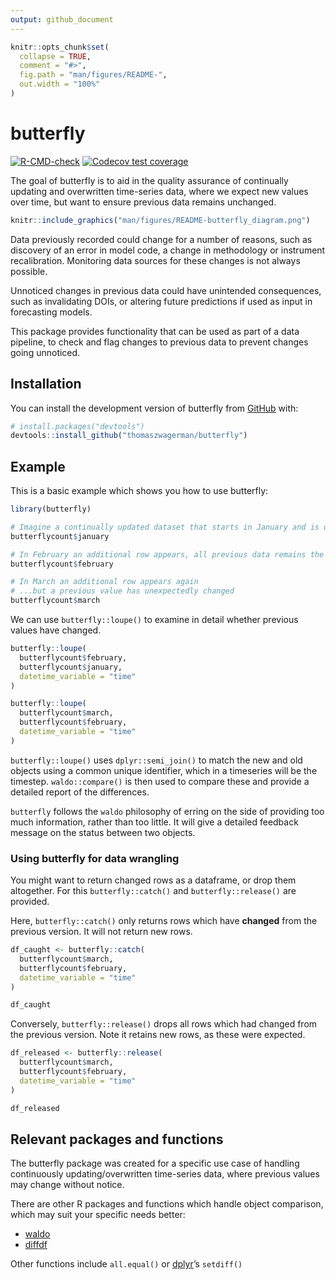 ```yaml
---
output: github_document
---
```


<!-- README.md is generated from README.Rmd. Please edit that file -->

```r
knitr::opts_chunk$set(
  collapse = TRUE,
  comment = "#>",
  fig.path = "man/figures/README-",
  out.width = "100%"
)
```

# butterfly

<!-- badges: start -->
[![R-CMD-check](https://github.com/thomaszwagerman/butterfly/actions/workflows/R-CMD-check.yaml/badge.svg)](https://github.com/thomaszwagerman/butterfly/actions/workflows/R-CMD-check.yaml)
[![Codecov test coverage](https://codecov.io/gh/thomaszwagerman/butterfly/branch/main/graph/badge.svg)](https://app.codecov.io/gh/thomaszwagerman/butterfly?branch=main)
<!-- badges: end -->

The goal of butterfly is to aid in the quality assurance of continually updating and overwritten time-series data, where we expect new values over time, but want to ensure previous data remains unchanged. 

```r
knitr::include_graphics("man/figures/README-butterfly_diagram.png")
```


Data previously recorded could change for a number of reasons, such as discovery of an error in model code, a change in methodology or instrument recalibration. Monitoring data sources for these changes is not always possible.

Unnoticed changes in previous data could have unintended consequences, such as invalidating DOIs, or altering future predictions if used as input in forecasting models.

This package provides functionality that can be used as part of a data pipeline, to check and flag changes to previous data to prevent changes going unnoticed.

## Installation

You can install the development version of butterfly from [GitHub](https://github.com/) with:

``` r
# install.packages("devtools")
devtools::install_github("thomaszwagerman/butterfly")
```

## Example

This is a basic example which shows you how to use butterfly:

```r
library(butterfly)

# Imagine a continually updated dataset that starts in January and is updated once a month
butterflycount$january

# In February an additional row appears, all previous data remains the same
butterflycount$february

# In March an additional row appears again
# ...but a previous value has unexpectedly changed
butterflycount$march
```

We can use `butterfly::loupe()` to examine in detail whether previous values have changed.

```r
butterfly::loupe(
  butterflycount$february,
  butterflycount$january,
  datetime_variable = "time"
)

butterfly::loupe(
  butterflycount$march,
  butterflycount$february,
  datetime_variable = "time"
)
```

`butterfly::loupe()` uses `dplyr::semi_join()` to match the new and old objects using a common unique identifier, which in a timeseries will be the timestep. `waldo::compare()` is then used to compare these and provide a detailed report of the differences.

`butterfly` follows the `waldo` philosophy of erring on the side of providing too much information, rather than too little. It will give a detailed feedback message on the status between two objects.

### Using butterfly for data wrangling
You might want to return changed rows as a dataframe, or drop them altogether. For this `butterfly::catch()` and `butterfly::release()` are provided.

Here, `butterfly::catch()` only returns rows which have **changed** from the previous version. It will not return new rows.

```r
df_caught <- butterfly::catch(
  butterflycount$march,
  butterflycount$february,
  datetime_variable = "time"
)

df_caught
```

Conversely, `butterfly::release()` drops all rows which had changed from the previous version. Note it retains new rows, as these were expected.

```r
df_released <- butterfly::release(
  butterflycount$march,
  butterflycount$february,
  datetime_variable = "time"
)

df_released
```

## Relevant packages and functions
The butterfly package was created for a specific use case of handling continuously updating/overwritten time-series data, where previous values may change without notice. 

There are other R packages and functions which handle object comparison, which may suit your specific needs better:

* [waldo](https://github.com/r-lib/waldo)
* [diffdf](https://github.com/gowerc/diffdf)

Other functions include `all.equal()` or [dplyr](https://github.com/tidyverse/dplyr)'s `setdiff()`
